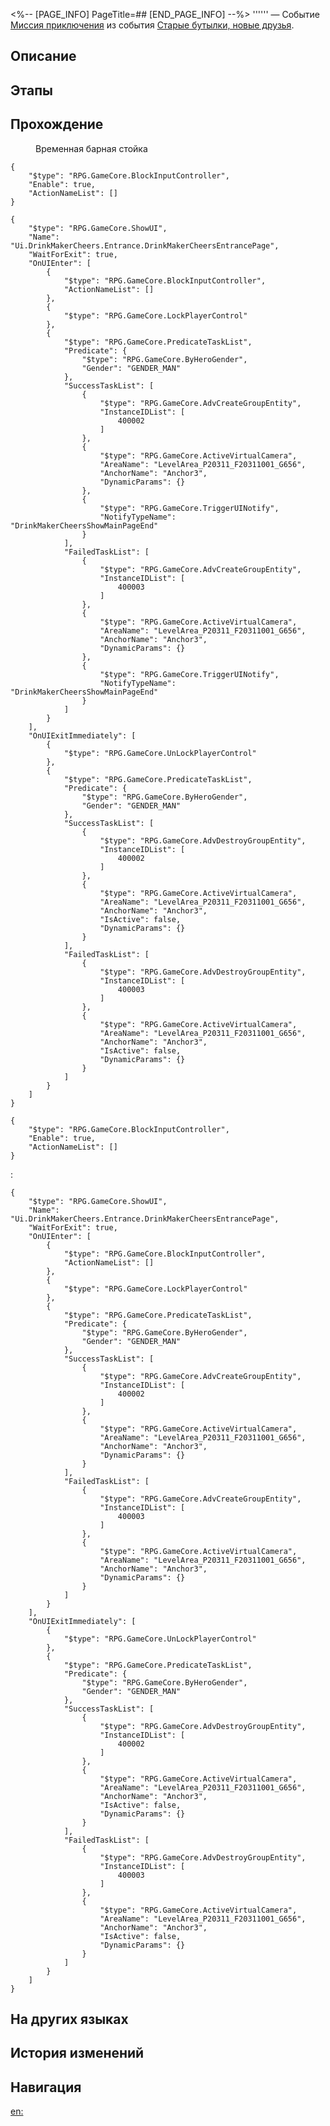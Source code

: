 <%-- [PAGE_INFO]
PageTitle=##
[END_PAGE_INFO] --%>
{{Дополнить|Диалоги.}}
{{Миссия Инфобокс
|id              = 8035206
|Название        = 
|Изображение     = Миссия .png
|Тип             = Миссия приключения
|Событие         = Старые бутылки, новые друзья
|Глава           = 
|Условия         = 
* Завершена [[Миссия приключения]] ''[[Опечаленные монстры VI]]''
* Завершена [[Миссия Освоения]] ''[[И на восьмой день он отправился в путь]]''
|Персонажи       = Первопроходец
|СтартЛокация    = [[Пенакония]] — [[Отель «Грёзы» (Мир грёз)]]
|Мир             = Пенакония
|Предыдущая      = Опечаленные монстры VI
|Следующая       = 
|Награды         = 
}}
'''''' — Событие [[Миссия приключения]] из события [[Старые бутылки, новые друзья]].

==Описание==
{{Описание|<!--официальное описание из Перекрёстка судеб-->}}

==Этапы==


==Прохождение==
{{Дополнить}}

:{{Диалог|Журнал путешествий}} Временная барная стойка
<pre>{
	"$type": "RPG.GameCore.BlockInputController",
	"Enable": true,
	"ActionNameList": []
}</pre>
<pre>{
	"$type": "RPG.GameCore.ShowUI",
	"Name": "Ui.DrinkMakerCheers.Entrance.DrinkMakerCheersEntrancePage",
	"WaitForExit": true,
	"OnUIEnter": [
		{
			"$type": "RPG.GameCore.BlockInputController",
			"ActionNameList": []
		},
		{
			"$type": "RPG.GameCore.LockPlayerControl"
		},
		{
			"$type": "RPG.GameCore.PredicateTaskList",
			"Predicate": {
				"$type": "RPG.GameCore.ByHeroGender",
				"Gender": "GENDER_MAN"
			},
			"SuccessTaskList": [
				{
					"$type": "RPG.GameCore.AdvCreateGroupEntity",
					"InstanceIDList": [
						400002
					]
				},
				{
					"$type": "RPG.GameCore.ActiveVirtualCamera",
					"AreaName": "LevelArea_P20311_F20311001_G656",
					"AnchorName": "Anchor3",
					"DynamicParams": {}
				},
				{
					"$type": "RPG.GameCore.TriggerUINotify",
					"NotifyTypeName": "DrinkMakerCheersShowMainPageEnd"
				}
			],
			"FailedTaskList": [
				{
					"$type": "RPG.GameCore.AdvCreateGroupEntity",
					"InstanceIDList": [
						400003
					]
				},
				{
					"$type": "RPG.GameCore.ActiveVirtualCamera",
					"AreaName": "LevelArea_P20311_F20311001_G656",
					"AnchorName": "Anchor3",
					"DynamicParams": {}
				},
				{
					"$type": "RPG.GameCore.TriggerUINotify",
					"NotifyTypeName": "DrinkMakerCheersShowMainPageEnd"
				}
			]
		}
	],
	"OnUIExitImmediately": [
		{
			"$type": "RPG.GameCore.UnLockPlayerControl"
		},
		{
			"$type": "RPG.GameCore.PredicateTaskList",
			"Predicate": {
				"$type": "RPG.GameCore.ByHeroGender",
				"Gender": "GENDER_MAN"
			},
			"SuccessTaskList": [
				{
					"$type": "RPG.GameCore.AdvDestroyGroupEntity",
					"InstanceIDList": [
						400002
					]
				},
				{
					"$type": "RPG.GameCore.ActiveVirtualCamera",
					"AreaName": "LevelArea_P20311_F20311001_G656",
					"AnchorName": "Anchor3",
					"IsActive": false,
					"DynamicParams": {}
				}
			],
			"FailedTaskList": [
				{
					"$type": "RPG.GameCore.AdvDestroyGroupEntity",
					"InstanceIDList": [
						400003
					]
				},
				{
					"$type": "RPG.GameCore.ActiveVirtualCamera",
					"AreaName": "LevelArea_P20311_F20311001_G656",
					"AnchorName": "Anchor3",
					"IsActive": false,
					"DynamicParams": {}
				}
			]
		}
	]
}</pre>

<pre>{
	"$type": "RPG.GameCore.BlockInputController",
	"Enable": true,
	"ActionNameList": []
}</pre>
:<pre>{
	"$type": "RPG.GameCore.ShowUI",
	"Name": "Ui.DrinkMakerCheers.Entrance.DrinkMakerCheersEntrancePage",
	"WaitForExit": true,
	"OnUIEnter": [
		{
			"$type": "RPG.GameCore.BlockInputController",
			"ActionNameList": []
		},
		{
			"$type": "RPG.GameCore.LockPlayerControl"
		},
		{
			"$type": "RPG.GameCore.PredicateTaskList",
			"Predicate": {
				"$type": "RPG.GameCore.ByHeroGender",
				"Gender": "GENDER_MAN"
			},
			"SuccessTaskList": [
				{
					"$type": "RPG.GameCore.AdvCreateGroupEntity",
					"InstanceIDList": [
						400002
					]
				},
				{
					"$type": "RPG.GameCore.ActiveVirtualCamera",
					"AreaName": "LevelArea_P20311_F20311001_G656",
					"AnchorName": "Anchor3",
					"DynamicParams": {}
				}
			],
			"FailedTaskList": [
				{
					"$type": "RPG.GameCore.AdvCreateGroupEntity",
					"InstanceIDList": [
						400003
					]
				},
				{
					"$type": "RPG.GameCore.ActiveVirtualCamera",
					"AreaName": "LevelArea_P20311_F20311001_G656",
					"AnchorName": "Anchor3",
					"DynamicParams": {}
				}
			]
		}
	],
	"OnUIExitImmediately": [
		{
			"$type": "RPG.GameCore.UnLockPlayerControl"
		},
		{
			"$type": "RPG.GameCore.PredicateTaskList",
			"Predicate": {
				"$type": "RPG.GameCore.ByHeroGender",
				"Gender": "GENDER_MAN"
			},
			"SuccessTaskList": [
				{
					"$type": "RPG.GameCore.AdvDestroyGroupEntity",
					"InstanceIDList": [
						400002
					]
				},
				{
					"$type": "RPG.GameCore.ActiveVirtualCamera",
					"AreaName": "LevelArea_P20311_F20311001_G656",
					"AnchorName": "Anchor3",
					"IsActive": false,
					"DynamicParams": {}
				}
			],
			"FailedTaskList": [
				{
					"$type": "RPG.GameCore.AdvDestroyGroupEntity",
					"InstanceIDList": [
						400003
					]
				},
				{
					"$type": "RPG.GameCore.ActiveVirtualCamera",
					"AreaName": "LevelArea_P20311_F20311001_G656",
					"AnchorName": "Anchor3",
					"IsActive": false,
					"DynamicParams": {}
				}
			]
		}
	]
}</pre>
{{Диалог Конец}}

==На других языках==
{{На других языках
|en   = 
|zhs  = 
|zht  = 
|ja   = 
|ko   = 
|es   = 
|fr   = 
|ru   = 
|th   = 
|vi   = 
|de   = 
|id   = 
|pt   = 
}}

==История изменений==
{{История изменений|3.5}}

==Навигация==
{{Миссия приключения Навбокс|Глава }}

[[en:]]

